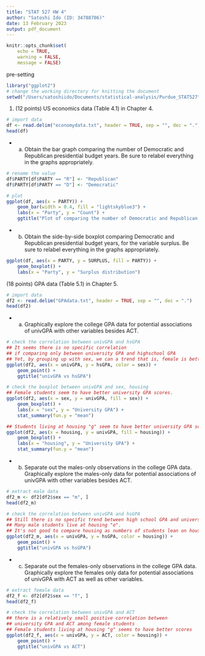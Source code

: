 ```yaml
---
title: "STAT 527 HW 4"
author: "Satoshi Ido (ID: 34788706)"
date: 13 February 2023
output: pdf_document
---
```

```r
knitr::opts_chunk$set(
    echo = TRUE,
    warning = FALSE,
    message = FALSE)
```

pre-setting
```r
library("ggplot2")
# change the working directory for knitting the document
setwd("/Users/satoshiido/Documents/statistical-analysis/Purdue_STAT527")
```

1. (12 points) US economics data (Table 4.1) in Chapter 4.\
```r
# import data
df <- read.delim("economydata.txt", header = TRUE, sep = "", dec = ".")
head(df)
```

- (a) Obtain the bar graph comparing the number of Democratic and Republican presidential budget years. Be sure to relabel everything in the graphs appropriately.\
```r
# rename the value
df$PARTY[df$PARTY == "R"] <- "Republican"
df$PARTY[df$PARTY == "D"] <- "Democratic"

# plot
ggplot(df, aes(x = PARTY)) +
    geom_bar(width = 0.4, fill = "lightskyblue3") +
    labs(x = "Party", y = "Count") + 
    ggtitle("Plot of comparing the number of Democratic and Republican years")
```

- (b) Obtain the side-by-side boxplot comparing Democratic and Republican presidential budget years, for the variable surplus. Be sure to relabel everything in the graphs appropriately.
```r
ggplot(df, aes(x = PARTY, y = SURPLUS, fill = PARTY)) +
    geom_boxplot() +
    labs(x = "Party", y = "Surplus distribution")
```

(18 points) GPA data (Table 5.1) in Chapter 5.
```r
# import data
df2 <- read.delim("GPAdata.txt", header = TRUE, sep = "", dec = ".")
head(df2)
```

- (a) Graphically explore the college GPA data for potential associations of univGPA with other variables besides ACT.
```r
# check the correlation between univGPA and hsGPA
## It seems there is no specific correlation 
## if comparing only between university GPA and highschool GPA
## Yet, by grouping up with sex, we can a trend that is, female is better
ggplot(df2, aes(x = univGPA, y = hsGPA, color = sex)) +
    geom_point() +
    ggtitle("univGPA vs hsGPA")

# check the boxplot between univGPA and sex, housing
## Female students seem to have better university GPA scores.
ggplot(df2, aes(x = sex, y = univGPA, fill = sex)) +
    geom_boxplot() +
    labs(x = "sex", y = "University GPA") +
    stat_summary(fun.y = "mean")

## Students living at housing "g" seem to have better university GPA scores.
ggplot(df2, aes(x = housing, y = univGPA, fill = housing)) +
    geom_boxplot() +
    labs(x = "housing", y = "University GPA") +
    stat_summary(fun.y = "mean")

```

- (b) Separate out the males-only observations in the college GPA data. Graphically explore the males-only
data for potential associations of univGPA with other variables besides ACT.
```r
# extract male data
df2_m <- df2[df2$sex == "m", ]
head(df2_m)

# check the correlation between univGPA and hsGPA
## Still there is no specific trend between high school GPA and university GPA
## Many male students live at housing "o". 
## It's not good to compare housing as numbers of students lean on housing "o"
ggplot(df2_m, aes(x = univGPA, y = hsGPA, color = housing)) +
    geom_point() +
    ggtitle("univGPA vs hsGPA")
```

- (c) Separate out the females-only observations in the college GPA data. Graphically explore the females only data for potential associations of univGPA with ACT as well as other variables.
```r
# extract female data
df2_f <- df2[df2$sex == "f", ]
head(df2_f)

# check the correlation between univGPA and ACT
## there is a relatively small positive correlation between
## university GPA and ACT among female students
## Female students living at housing "g" seems to have better scores
ggplot(df2_f, aes(x = univGPA, y = ACT, color = housing)) +
    geom_point() +
    ggtitle("univGPA vs ACT")
```